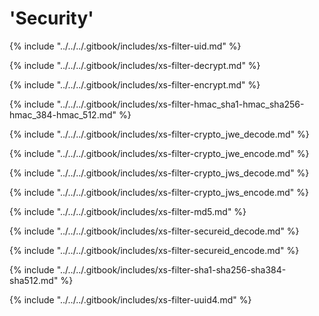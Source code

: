 # 'Security'

{% include "../../../.gitbook/includes/xs-filter-uid.md" %}

{% include "../../../.gitbook/includes/xs-filter-decrypt.md" %}

{% include "../../../.gitbook/includes/xs-filter-encrypt.md" %}



{% include "../../../.gitbook/includes/xs-filter-hmac_sha1-hmac_sha256-hmac_384-hmac_512.md" %}

{% include "../../../.gitbook/includes/xs-filter-crypto_jwe_decode.md" %}

{% include "../../../.gitbook/includes/xs-filter-crypto_jwe_encode.md" %}

{% include "../../../.gitbook/includes/xs-filter-crypto_jws_decode.md" %}

{% include "../../../.gitbook/includes/xs-filter-crypto_jws_encode.md" %}

{% include "../../../.gitbook/includes/xs-filter-md5.md" %}

{% include "../../../.gitbook/includes/xs-filter-secureid_decode.md" %}

{% include "../../../.gitbook/includes/xs-filter-secureid_encode.md" %}

{% include "../../../.gitbook/includes/xs-filter-sha1-sha256-sha384-sha512.md" %}

{% include "../../../.gitbook/includes/xs-filter-uuid4.md" %}
